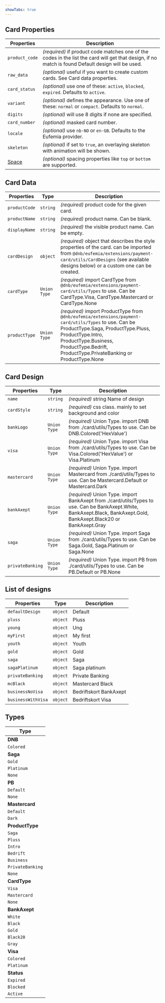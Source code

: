 ```yaml
---
showTabs: true
---
```


## Card Properties

| Properties                                  | Description                                                                                                                                        |
| ------------------------------------------- | -------------------------------------------------------------------------------------------------------------------------------------------------- |
| `product_code`                              | _(required)_ if product code matches one of the codes in the list the card will get that design, if no match is found Default design will be used. |
| `raw_data`                                  | _(optional)_ useful if you want to create custom cards. See Card data properties.                                                                  |
| `card_status`                               | _(optional)_ use one of these: `active`, `blocked`, `expired`. Defaults to `active`.                                                               |
| `variant`                                   | _(optional)_ defines the appearance. Use one of these: `normal` or `compact`. Defaults to `normal`.                                                |
| `digits`                                    | _(optional)_ will use 8 digits if none are specified.                                                                                              |
| `card_number`                               | _(optional)_ masked card number.                                                                                                                   |
| `locale`                                    | _(optional)_ use `nb-NO` or `en-GB`. Defaults to the Eufemia provider.                                                                             |
| `skeleton`                                  | _(optional)_ if set to `true`, an overlaying skeleton with animation will be shown.                                                                |
| [Space](/uilib/components/space/properties) | _(optional)_ spacing properties like `top` or `bottom` are supported.                                                                              |

## Card Data

| Properties    | Type         | Description                                                                                                                                                                                                                                              |
| ------------- | ------------ | -------------------------------------------------------------------------------------------------------------------------------------------------------------------------------------------------------------------------------------------------------- |
| `productCode` | `string`     | _(required)_ product code for the given card.                                                                                                                                                                                                            |
| `productName` | `string`     | _(required)_ product name. Can be blank.                                                                                                                                                                                                                 |
| `displayName` | `string`     | _(required)_ the visible product name. Can be empty.                                                                                                                                                                                                     |
| `cardDesign`  | `object`     | _(required)_ object that describes the style properties of the card. can be imported from `@dnb/eufemia/extensions/payment-card/utils/CardDesigns` (see available designs below) or a custom one can be created.                                         |
| `cardType`    | `Union Type` | _(required)_ import CardType from `@dnb/eufemia/extensions/payment-card/utils/Types` to use. Can be CardType.Visa, CardType.Mastercard or CardType.None                                                                                                  |
| `productType` | `Union Type` | _(required)_ import ProductType from `@dnb/eufemia/extensions/payment-card/utils/Types` to use. Can be ProductType.Saga, ProductType.Pluss, ProductType.Intro, ProductType.Business, ProductType.Bedrift, ProductType.PrivateBanking or ProductType.None |

## Card Design

| Properties       | Type         | Description                                                                                                                                                            |
| ---------------- | ------------ | ---------------------------------------------------------------------------------------------------------------------------------------------------------------------- |
| `name`           | `string`     | _(required)_ string Name of design                                                                                                                                     |
| `cardStyle`      | `string`     | _(required)_ css class. mainly to set background and color                                                                                                             |
| `bankLogo`       | `Union Type` | _(required)_ Union Type. import DNB from ./card/utils/Types to use. Can be DNB.Colored('HexValue')                                                                     |
| `visa`           | `Union Type` | _(required)_ Union Type. import Visa from ./card/utils/Types to use. Can be Visa.Colored('HexValue') or Visa.Platinum                                                  |
| `mastercard`     | `Union Type` | _(required)_ Union Type. import Mastercard from ./card/utils/Types to use. Can be Mastercard.Default or Mastercard.Dark                                                |
| `bankAxept`      | `Union Type` | _(required)_ Union Type. import BankAxept from ./card/utils/Types to use. Can be BankAxept.White, BankAxept.Black, BankAxept.Gold, BankAxept.Black20 or BankAxept.Gray |
| `saga`           | `Union Type` | _(required)_ Union Type. import Saga from ./card/utils/Types to use. Can be Saga.Gold, Saga.Platinum or Saga.None                                                      |
| `privateBanking` | `Union Type` | _(required)_ Union Type. import PB from ./card/utils/Types to use. Can be PB.Default or PB.None                                                                        |

## List of designs

| Properties         | Type     | Description            |
| ------------------ | -------- | ---------------------- |
| `defaultDesign`    | `object` | Default                |
| `pluss`            | `object` | Pluss                  |
| `young`            | `object` | Ung                    |
| `myFirst`          | `object` | My first               |
| `youth`            | `object` | Youth                  |
| `gold`             | `object` | Gold                   |
| `saga`             | `object` | Saga                   |
| `sagaPlatinum`     | `object` | Saga platinum          |
| `privateBanking`   | `object` | Private Banking        |
| `mcBlack`          | `object` | Mastercard Black       |
| `businessNoVisa`   | `object` | Bedriftskort BankAxept |
| `businessWithVisa` | `object` | Bedriftskort Visa      |

## Types

| Type             |
| ---------------- |
| **DNB**          |
| `Colored`        |
| **Saga**         |
| `Gold`           |
| `Platinum`       |
| `None`           |
| **PB**           |
| `Default`        |
| `None`           |
| **Mastercard**   |
| `Default`        |
| `Dark`           |
| **ProductType**  |
| `Saga`           |
| `Pluss`          |
| `Intro`          |
| `Bedrift`        |
| `Business`       |
| `PrivateBanking` |
| `None`           |
| **CardType**     |
| `Visa`           |
| `Mastercard`     |
| `None`           |
| **BankAxept**    |
| `White`          |
| `Black`          |
| `Gold`           |
| `Black20`        |
| `Gray`           |
| **Visa**         |
| `Colored`        |
| `Platinum`       |
| **Status**       |
| `Expired`        |
| `Blocked`        |
| `Active`         |
